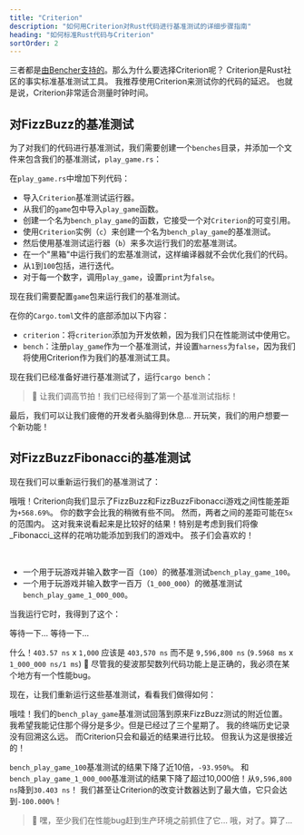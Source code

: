 ```yaml
---
title: "Criterion"
description: "如何用Criterion对Rust代码进行基准测试的详细步骤指南"
heading: "如何标准Rust代码与Criterion"
sortOrder: 2
---
```



<Benchmarking />

<FizzBuzzRust />

<StepByStepRust />

<MicroVsMacro />

<BenchmarkingRust />

三者都是[由Bencher支持的](/docs/zh/explanation/adapters/)。那么为什么要选择Criterion呢？
Criterion是Rust社区的事实标准基准测试工具。
我推荐使用Criterion来测试你的代码的延迟。
也就是说，Criterion非常适合测量时钟时间。

<FizzBuzzRefactor />

## 对FizzBuzz的基准测试

为了对我们的代码进行基准测试，我们需要创建一个`benches`目录，并添加一个文件来包含我们的基准测试，`play_game.rs`：

<GameBenchesTree />

在`play_game.rs`中增加下列代码：

<FizzBuzzRefactorBenchesCode />

- 导入`Criterion`基准测试运行器。
- 从我们的`game`包中导入`play_game`函数。
- 创建一个名为`bench_play_game`的函数，它接受一个对`Criterion`的可变引用。
- 使用`Criterion`实例（`c`）来创建一个名为`bench_play_game`的基准测试。
- 然后使用基准测试运行器（`b`）来多次运行我们的宏基准测试。
- 在一个"黑箱"中运行我们的宏基准测试，这样编译器就不会优化我们的代码。
- 从`1`到`100`包括，进行迭代。
- 对于每一个数字，调用`play_game`，设置`print`为`false`。

现在我们需要配置`game`包来运行我们的基准测试。

在你的`Cargo.toml`文件的底部添加以下内容：

<GameCargoToml />

- `criterion`：将`criterion`添加为开发依赖，因为我们只在性能测试中使用它。
- `bench`：注册`play_game`作为一个基准测试，并设置`harness`为`false`，因为我们将使用Criterion作为我们的基准测试工具。

现在我们已经准备好进行基准测试了，运行`cargo bench`：

<BenchPlayGameOutput />

> 🐰 让我们调高节拍！我们已经得到了第一个基准测试指标！

最后，我们可以让我们疲倦的开发者头脑得到休息...
开玩笑，我们的用户想要一个新功能！

<FizzBuzzFibonacciRust>
  <PlayGameRustCode />
</FizzBuzzFibonacciRust>

## 对FizzBuzzFibonacci的基准测试

现在我们可以重新运行我们的基准测试了：

<BenchPlayGameFibonacciOutput />

哦哦！Criterion向我们显示了FizzBuzz和FizzBuzzFibonacci游戏之间性能差距为`+568.69%`。
你的数字会比我的稍微有些不同。
然而，两者之间的差距可能在`5x`的范围内。
这对我来说看起来是比较好的结果！特别是考虑到我们将像_Fibonacci_这样的花哨功能添加到我们的游戏中。
孩子们会喜欢的！

<FizzBuzzFibonacciOpenRust>
  <FizzBuzzFibonacciOpenRustCode />
</FizzBuzzFibonacciOpenRust>

<TheEnd />

<br />

<OnFire />

<BenchPlayGameOnFireCode />

- 一个用于玩游戏并输入数字一百（`100`）的微基准测试`bench_play_game_100`。
- 一个用于玩游戏并输入数字一百万（`1_000_000`）的微基准测试`bench_play_game_1_000_000`。

当我运行它时，我得到了这个：

<BenchPlayGameOnFireOutputStart />

等待一下... 等待一下...

<BenchPlayGameOnFireOutput />

什么！`403.57 ns` x `1,000` 应该是 `403,570 ns` 而不是 `9,596,800 ns` (`9.5968 ms` x `1_000_000 ns/1 ms`) 🤯
尽管我的斐波那契数列代码功能上是正确的，我必须在某个地方有一个性能bug。

<FizzBuzzFibonacciFixRust />

现在，让我们重新运行这些基准测试，看看我们做得如何：

<BenchPlayGameFixOutput />

哦哇！我们的`bench_play_game`基准测试回落到原来FizzBuzz测试的附近位置。
我希望我能记住那个得分是多少。但是已经过了三个星期了。
我的终端历史记录没有回溯这么远。
而Criterion只会和最近的结果进行比较。
但我认为这是很接近的！

`bench_play_game_100`基准测试的结果下降了近10倍，`-93.950%`。
和`bench_play_game_1_000_000`基准测试的结果下降了超过10,000倍！从`9,596,800 ns`降到`30.403 ns`！
我们甚至让Criterion的改变计数器达到了最大值，它只会达到`-100.000%`！

> 🐰 嘿，至少我们在性能bug赶到生产环境之前抓住了它... 哦，对了。算了...

<CatchInCi />

<CatchInCiOutput />

<CatchInCiPlot />

<CatchInCiPlotRustBench title="如何用Criterion对Rust进行基准测试" />

<BencherFooter />
